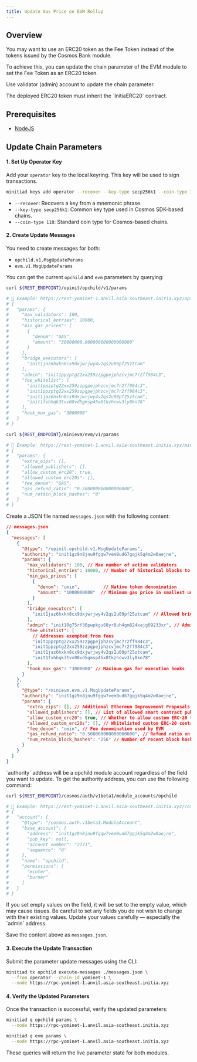 ```yaml
---
title: Update Gas Price on EVM Rollup
---
```


## Overview

You may want to use an ERC20 token as the Fee Token instead of the tokens issued by the Cosmos Bank module.

To achieve this, you can update the chain parameter of the EVM module to set the Fee Token as an ERC20 token.

Use validator (admin) account to update the chain parameter.

<Warning>
The deployed ERC20 token must inherit the `InitiaERC20` contract.
</Warning>

## Prerequisites

- [NodeJS](https://nodejs.org)

## Update Chain Parameters

#### 1. Set Up Operator Key

Add your `operator` key to the local keyring. This key will be used to sign transactions.

```bash
minitiad keys add operator --recover --key-type secp256k1 --coin-type 118
```

- `--recover`: Recovers a key from a mnemonic phrase.
- `--key-type secp256k1`: Common key type used in Cosmos SDK-based chains.
- `--coin-type 118`: Standard coin type for Cosmos-based chains.

#### 2. Create Update Messages

You need to create messages for both:

- `opchild.v1.MsgUpdateParams`
- `evm.v1.MsgUpdateParams`

You can get the current `opchild` and `evm` parameters by querying:

```bash
curl ${REST_ENDPOINT}/opinit/opchild/v1/params

# 📌 Example: https://rest-yominet-1.anvil.asia-southeast.initia.xyz/opinit/opchild/v1/params
# {
#   "params": {
#     "max_validators": 100,
#     "historical_entries": 10000,
#     "min_gas_prices": [
#       {
#         "denom": "GAS",
#         "amount": "30000000.000000000000000000"
#       }
#     ],
#     "bridge_executors": [
#       "init1jaz6hxkn8cx9dxjwrjwy4v2qs2u09pf25ztcam"
#     ],
#     "admin": "init1ppzptg22xx259zzpgpejphzcvjmc7r2ff984c3",
#     "fee_whitelist": [
#       "init1ppzptg22xx259zzpgpejphzcvjmc7r2ff984c3",
#       "init1ppzptg22xx259zzpgpejphzcvjmc7r2ff984c3",
#       "init1jaz6hxkn8cx9dxjwrjwy4v2qs2u09pf25ztcam",
#       "init1fvhhqk3tvv08vd5gmsp45x8tkzhcwv3ly8kn78"
#     ],
#     "hook_max_gas": "3000000"
#   }
# }

curl ${REST_ENDPOINT}/minievm/evm/v1/params

# 📌 Example: https://rest-yominet-1.anvil.asia-southeast.initia.xyz/minievm/evm/v1/params
# {
#   "params": {
#     "extra_eips": [],
#     "allowed_publishers": [],
#     "allow_custom_erc20": true,
#     "allowed_custom_erc20s": [],
#     "fee_denom": "GAS",
#     "gas_refund_ratio": "0.500000000000000000",
#     "num_retain_block_hashes": "0"
#   }
# }
```

Create a JSON file named `messages.json` with the following content:

```json
// messages.json
{
  "messages": [
    {
      "@type": "/opinit.opchild.v1.MsgUpdateParams",
      "authority": "init1gz9n8jnu9fgqw7vem9ud67gqjk5q4m2w0aejne",
      "params": {
        "max_validators": 100, // Max number of active validators
        "historical_entries": 10000, // Number of historical blocks to retain
        "min_gas_prices": [
          {
            "denom": "umin",         // Native token denomination
            "amount": "1000000000"  // Minimum gas price in smallest unit
          }
        ],
        "bridge_executors": [
          "init1jaz6hxkn8cx9dxjwrjwy4v2qs2u09pf25ztcam" // Allowed bridge executor address
        ],
        "admin": "init10g75rf30pwpkgu68yr8uh4gm824xajg09233xr", // Admin address with authority to update params
        "fee_whitelist": [
          // Addresses exempted from fees
          "init1ppzptg22xx259zzpgpejphzcvjmc7r2ff984c3",
          "init1ppzptg22xx259zzpgpejphzcvjmc7r2ff984c3",
          "init1jaz6hxkn8cx9dxjwrjwy4v2qs2u09pf25ztcam",
          "init1fvhhqk3tvv08vd5gmsp45x8tkzhcwv3ly8kn78"
        ],
        "hook_max_gas": "3000000" // Maximum gas for execution hooks
      }
    },
    {
      "@type": "/minievm.evm.v1.MsgUpdateParams",
      "authority": "init1gz9n8jnu9fgqw7vem9ud67gqjk5q4m2w0aejne",
      "params": {
        "extra_eips": [], // Additional Ethereum Improvement Proposals to enable
        "allowed_publishers": [], // List of allowed smart contract publishers
        "allow_custom_erc20": true, // Whether to allow custom ERC-20 tokens
        "allowed_custom_erc20s": [], // Whitelisted custom ERC-20 contracts
        "fee_denom": "umin", // Fee denomination used by EVM
        "gas_refund_ratio": "0.500000000000000000", // Refund ratio on unused gas
        "num_retain_block_hashes": "256" // Number of recent block hashes to retain
      }
    }
  ]
}
```

<Tip>
`authority` address will be a opchild module account regardless of the field you want to update.
To get the authority address, you can use the following command:

```bash
curl ${REST_ENDPOINT}/cosmos/auth/v1beta1/module_accounts/opchild

# 📌 Example: https://rest-yominet-1.anvil.asia-southeast.initia.xyz/cosmos/auth/v1beta1/module_accounts/opchild
# {
#   "account": {
#     "@type": "/cosmos.auth.v1beta1.ModuleAccount",
#     "base_account": {
#       "address": "init1gz9n8jnu9fgqw7vem9ud67gqjk5q4m2w0aejne",
#       "pub_key": null,
#       "account_number": "2771",
#       "sequence": "0"
#     },
#     "name": "opchild",
#     "permissions": [
#       "minter",
#       "burner"
#     ]
#   }
# }
```
</Tip>

<Warning>
If you set empty values on the field, it will be set to the empty value, which may cause issues.
Be careful to set any fields you do not wish to change with their existing values.
Update your values carefully — especially the `admin` address.
</Warning>

Save the content above as `messages.json`.

#### 3. Execute the Update Transaction

Submit the parameter update messages using the CLI:

```bash
minitiad tx opchild execute-messages ./messages.json \
  --from operator --chain-id yominet-1 \
  --node https://rpc-yominet-1.anvil.asia-southeast.initia.xyz
```

#### 4. Verify the Updated Parameters

Once the transaction is successful, verify the updated parameters:

```bash
minitiad q opchild params \
  --node https://rpc-yominet-1.anvil.asia-southeast.initia.xyz

minitiad q evm params \
  --node https://rpc-yominet-1.anvil.asia-southeast.initia.xyz
```

These queries will return the live parameter state for both modules.
